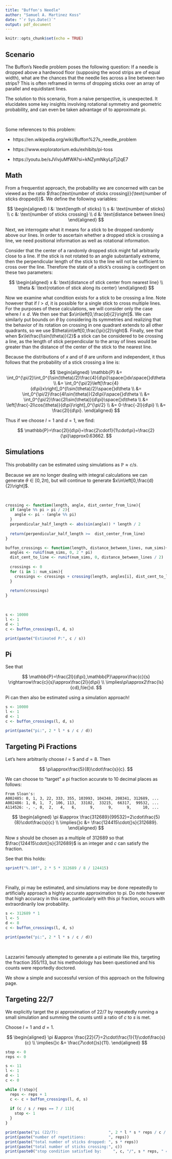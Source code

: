---
title: "Buffon's Needle"
author: "Samuel A. Martinez Koss"
date: "`r Sys.Date()`"
output: pdf_document
---

```{r setup, include=FALSE}
knitr::opts_chunk$set(echo = TRUE)
```

## Scenario

The Buffon's Needle problem poses the following question: If a needle is dropped
above a hardwood floor (supposing the wood strips are of equal width), what are
the chances that the needle lies across a line between two strips? This is
often reframed in terms of dropping sticks over an array of parallel and
equidistant lines.

The solution to this scenario, from a naive perspective, is unexpected. It
elucidates some key insights involving rotational symmetry and geometric
probability, and can even be taken advantage of to approximate pi.

\

Some references to this problem:

- https://en.wikipedia.org/wiki/Buffon%27s_needle_problem

- https://www.exploratorium.edu/exhibits/pi-toss

- https://youtu.be/sJVivjuMfWA?si=kNZymNkyLpTj2qE7

\newpage

## Math

From a frequentist approach, the probability we are concerned with can be viewed
as the ratio
$\frac{\text{number of sticks crossing}}{\text{number of sticks dropped}}$. We
define the following variables:

$$
\begin{aligned}
l &: \text{length of sticks} \\
s &: \text{number of sticks} \\
c &: \text{number of sticks crossing} \\
d &: \text{distance between lines}
\end{aligned}
$$

Next, we interrogate what it means for a stick to be dropped randomly above our
lines. In order to ascertain whether a dropped stick is crossing a line, we need
positional information as well as rotational information.

Consider that the center of a randomly dropped stick might fall arbitrarily
close to a line. If the stick is not rotated to an angle substantially extreme,
then the perpendicular length of the stick to the line will not be sufficient to
cross over the line. Therefore the state of a stick's crossing is contingent on
these two parameters:

$$
\begin{aligned}
x &: \text{distance of stick center from nearest line} \\
\theta &: \text{rotation of stick along its center}
\end{aligned}
$$

Now we examine what condition exists for a stick to be crossing a line. Note
however that if $l>d$, it is possible for a single stick to cross multiple
lines. For the purposes of these calculations, we will consider only the case
where $l\le{}d$. We then see that $x\in\left[0,\frac{d}{2}\right]$. We can
similarly put bounds on $\theta$ by considering its symmetries and realizing
that the behavior of its rotation on crossing in one quadrant extends to all
other quadrants, so we use $\theta\in\left[0,\frac{\pi}{2}\right)$. Finally, see
that when $x\le\frac{l\sin(\theta)}{2}$ a stick can be considered to be crossing
a line, as the length of stick perpendicular to the array of lines would be
greater than the distance of the center of the stick to the nearest line.

Because the distributions of $x$ and of $\theta$ are uniform and independent, it
thus follows that the probability of a stick crossing a line is:

$$
\begin{aligned}
\mathbb{P} &= \int_0^{\pi/2}\int_0^{l\sin(\theta)/2}\frac{4}{d\pi}\space{}dx\space{}d\theta \\
&= \int_0^{\pi/2}\left[\frac{4}{d\pi}x\right]_0^{l\sin(\theta)/2}\space{}d\theta \\
&= \int_0^{\pi/2}\frac{4l\sin(\theta)}{2d\pi}\space{}d\theta \\
&= \int_0^{\pi/2}\frac{2l\sin(\theta)}{d\pi}\space{}d\theta \\
&= \left[\frac{-2l\cos(\theta)}{d\pi}\right]_0^{\pi/2} \\
&= 0-\frac{-2l}{d\pi} \\
&= \frac{2l}{d\pi}.
\end{aligned}
$$

Thus if we choose $l=1$ and $d=1$, we find:

$$
\mathbb{P}=\frac{2l}{d\pi}=\frac{2\cdot1}{1\cdot\pi}=\frac{2}{\pi}\approx0.63662.
$$

\newpage

## Simulations

This probability can be estimated using simulations as $\mathbb{P}\approx{}c/s$.

Because we are no longer dealing with integral calculations we can generate
$\theta\in[0,2\pi)$, but will continue to generate
$x\in\left[0,\frac{d}{2}\right]$.

\

```{r}
crossing <- function(length, angle, dist_center_from_line){
  if (angle %% pi > pi / 2){
    angle <- pi - (angle %% pi)
  }
  perpendicular_half_length <- abs(sin(angle)) * length / 2
  
  return(perpendicular_half_length >=  dist_center_from_line)
}
```

```{r}
buffon_crossings <- function(length, distance_between_lines, num_sims){
  angles <- runif(num_sims, 0, 2 * pi)
  dist_cent_to_line <- runif(num_sims, 0, distance_between_lines / 2)
  
  crossings <- 0
  for (i in 1: num_sims){
    crossings <- crossings + crossing(length, angles[i], dist_cent_to_line[i])
  }
  
  return(crossings)
}
```

\

```{r}
s <- 10000
l <- 1
d <- 1
c <- buffon_crossings(l, d, s)

print(paste("Estimated P:", c / s))
```

\newpage

## Pi

See that

$$
\mathbb{P}=\frac{2l}{d\pi},\mathbb{P}\approx\frac{c}{s}
\rightarrow\frac{c}{s}\approx\frac{2l}{d\pi} \\
\implies\pi\approx2\frac{ls}{cd},l\le{}d.
$$

Pi can then also be estimated using a simulation approach!

```{r}
s <- 10000
l <- 1
d <- 1
c <- buffon_crossings(l, d, s)

print(paste("pi:", 2 * l * s / c / d))
```

\newpage

## Targeting Pi Fractions

Let's here arbitrarily choose $l=5$ and $d=8$. Then

$$
\pi\approx\frac{5}{8}\cdot\frac{s}{c}.
$$

We can choose to "target" a pi fraction accurate to 10 decimal places as
follows:

    From Sloan's:
    A002485: 0, 1, 3, 22, 333, 355, 103993, 104348, 208341, 312689, ...
    A002486: 1, 0, 1,  7, 106, 113,  33102,  33215,  66317,  99532, ...
    A114526: -, -, 0,  2,   4,   6,      9,      9,      9,     10, ...

$$
\begin{aligned}
\pi &\approx \frac{312689}{99532}=2\cdot\frac{5}{8}\cdot\frac{s}{c} \\
\implies{}c &= \frac{124415\cdot{}s}{312689}.
\end{aligned}
$$

Now $s$ should be chosen as a multiple of $312689$ so that
$\frac{124415\cdot{}s}{312689}$ is an integer and $c$ can satisfy the fraction.

See that this holds:

```{r}
sprintf("%.10f", 2 * 5 * 312689 / 8 / 124415)
```

\

Finally, pi may be estimated, and simulations may be done repeatedly to
artificially approach a highly accurate approximation to pi. Do note however
that high accuracy in this case, particularly with this pi fraction, occurs with
extraordinarily low probability.

```{r}
s <- 312689 * 1
l <- 5
d <- 8
c <- buffon_crossings(l, d, s)

print(paste("pi:", 2 * l * s / c / d))
```

\

Lazzarini famously attempted to generate a pi estimate like this, targeting the
fraction $355/113$, but his methodology has been questioned and his counts were
reportedly doctored.

We show a simple and successful version of this approach on the following page.

\newpage

## Targeting 22/7

We explicitly target the pi approximation of $22/7$ by repeatedly running a
small simulation and summing the counts until a ratio of $c$ to $s$ is met.

Choose $l=1$ and $d=1$.

$$
\begin{aligned}
\pi &\approx \frac{22}{7}=2\cdot\frac{1}{1}\cdot\frac{s}{c} \\
\implies{}c &= \frac{7\cdot{}s}{11}.
\end{aligned}
$$

```{r}
stop <- 0
reps <- 0

s <- 11
l <- 1
d <- 1
c <- 0

while (!stop){
  reps <- reps + 1
  c <- c + buffon_crossings(l, d, s)
  
  if (c / s / reps == 7 / 11){
    stop <- 1
  }
}
```

```{r, echo = FALSE}
print(paste("pi (22/7):                      ", 2 * l * s * reps / c / d))
print(paste("number of repetitions:          ", reps))
print(paste("total number of sticks dropped: ", s * reps))
print(paste("total number of sticks crossing:", c))
print(paste0("stop condition satisfied by:     ", c, "/", s * reps, " == 7/11"))
```

